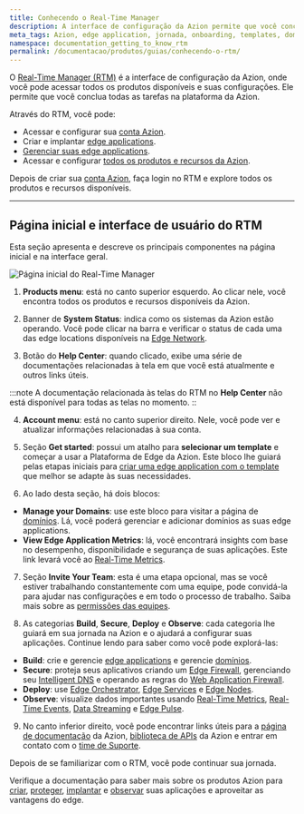 ```yaml
---
title: Conhecendo o Real-Time Manager
description: A interface de configuração da Azion permite que você conclua todas as tarefas na plataforma.
meta_tags: Azion, edge application, jornada, onboarding, templates, domínios, tráfego
namespace: documentation_getting_to_know_rtm
permalink: /documentacao/produtos/guias/conhecendo-o-rtm/
---
```


O [Real-Time Manager (RTM)](https://manager.azion.com/) é a interface de configuração da Azion, onde você pode acessar todos os produtos disponíveis e suas configurações. Ele permite que você conclua todas as tarefas na plataforma da Azion.

Através do RTM, você pode:

- Acessar e configurar sua [conta Azion](/pt-br/documentacao/produtos/gestao-de-contas/criar-conta/).
- Criar e implantar [edge applications](/pt-br/documentacao/produtos/edge-application/).
- [Gerenciar suas edge applications](/pt-br/documentation/products/guides/build/definir-configuracoes-principais/).
- Acessar e configurar [todos os produtos e recursos da Azion](/pt-br/documentacao/).

Depois de criar sua [conta Azion](/pt-br/documentacao/produtos/gestao-de-contas/criar-conta/), faça login no RTM e explore todos os produtos e recursos disponíveis.

---

## Página inicial e interface de usuário do RTM

Esta seção apresenta e descreve os principais componentes na página inicial e na interface geral.

![Página inicial do Real-Time Manager](public/assets/docs/images/uploads/getting-to-know-rtm.png)

1. **Products menu**: está no canto superior esquerdo. Ao clicar nele, você encontra todos os produtos e recursos disponíveis da Azion.

2. Banner de **System Status**: indica como os sistemas da Azion estão operando. Você pode clicar na barra e verificar o status de cada uma das edge locations disponíveis na [Edge Network](https://www.azion.com/pt-br/produtos/edge-network/).

3. Botão do **Help Center**: quando clicado, exibe uma série de documentações relacionadas à tela em que você está atualmente e outros links úteis.

:::note
A documentação relacionada às telas do RTM no **Help Center** não está disponível para todas as telas no momento.
::

4. **Account menu**: está no canto superior direito. Nele, você pode ver e atualizar informações relacionadas à sua conta.

5. Seção **Get started**: possui um atalho para **selecionar um template** e começar a usar a Plataforma de Edge da Azion. Este bloco lhe guiará pelas etapas iniciais para [criar uma edge application com o template](/pt-br/documentacao/produtos/comecar-com-um-template/) que melhor se adapte às suas necessidades.

6. Ao lado desta seção, há dois blocos:
- **Manage your Domains**: use este bloco para visitar a página de [domínios](/pt-br/documentacao/produtos/edge-application/domains/). Lá, você poderá gerenciar e adicionar domínios as suas edge applications.
- **View Edge Application Metrics**: lá, você encontrará insights com base no desempenho, disponibilidade e segurança de suas aplicações. Este link levará você ao [Real-Time Metrics](/pt-br/documentacao/produtos/real-time-metrics/).

7. Seção **Invite Your Team**: esta é uma etapa opcional, mas se você estiver trabalhando constantemente com uma equipe, pode convidá-la para ajudar nas configurações e em todo o processo de trabalho. Saiba mais sobre as [permissões das equipes](/pt-br/documentacao/produtos/gestao-de-contas/teams-permissions/).

8. As categorias **Build**, **Secure**, **Deploy** e **Observe**: cada categoria lhe guiará em sua jornada na Azion e o ajudará a configurar suas aplicações. Continue lendo para saber como você pode explorá-las:

- **Build**: crie e gerencie [edge applications](/pt-br/documentacao/produtos/edge-application/) e gerencie [domínios](/pt-br/documentacao/produtos/edge-application/domains/).
- **Secure**: proteja seus aplicativos criando um [Edge Firewall](/pt-br/documentacao/produtos/edge-firewall/), gerenciando seu [Intelligent DNS](/pt-br/documentacao/produtos/intelligent-dns/) e operando as regras do [Web Application Firewall](/pt-br/documentacao/produtos/edge-firewall/web-application-firewall/).
- **Deploy**: use [Edge Orchestrator](/pt-br/documentacao/produtos/edge-orchestrator/), [Edge Services](/pt-br/documentacao/produtos/edge-orchestrator/edge-services/) e [Edge Nodes](/pt-br/documentacao/produtos/edge-orchestrator/edge-node/).
- **Observe**: visualize dados importantes usando [Real-Time Metrics](/pt-br/documentacao/produtos/real-time-metrics/), [Real-Time Events](/pt-br/documentacao/produtos/real-time-events/), [Data Streaming](/pt-br/documentacao/produtos/data-streaming/) e [Edge Pulse](pt-br/documentacao/produtos/edge-pulse/).

9. No canto inferior direito, você pode encontrar links úteis para a [página de documentação](/pt-br/documentacao/) da Azion, [biblioteca de APIs](https://api.azion.com/) da Azion e entrar em contato com o [time de Suporte](https://tickets.azion.com/en/support/login).

Depois de se familiarizar com o RTM, você pode continuar sua jornada.

Verifique a documentação para saber mais sobre os produtos Azion para [criar](/pt-br/documentacao/produtos/build/), [proteger](/pt-br/documentacao/produtos/secure/), [implantar](/pt-br/documentacao/produtos/deploy/) e [observar](/pt-br/documentacao/produtos/observe/) suas aplicações e aproveitar as vantagens do edge.
